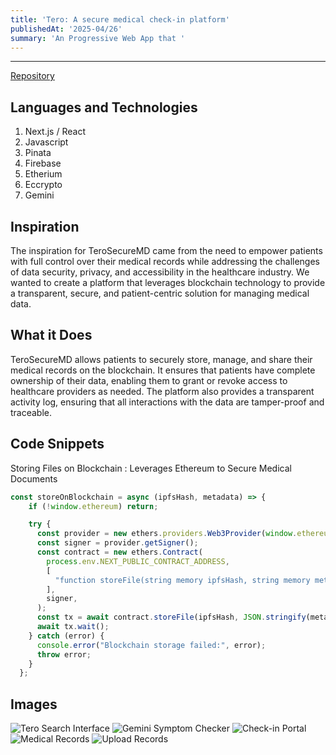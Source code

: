 ```yaml
---
title: 'Tero: A secure medical check-in platform'
publishedAt: '2025-04/26'
summary: 'An Progressive Web App that '
---
```

[Repository]:https://github.com/TheOfficialBarn/tero
---

[Repository]

## Languages and Technologies

1. Next.js / React
2. Javascript
3. Pinata
4. Firebase
5. Etherium
6. Eccrypto
7. Gemini

## Inspiration

The inspiration for TeroSecureMD came from the need to empower patients with full control over their medical records while addressing the challenges of data security, privacy, and accessibility in the healthcare industry. We wanted to create a platform that leverages blockchain technology to provide a transparent, secure, and patient-centric solution for managing medical data.

## What it Does

TeroSecureMD allows patients to securely store, manage, and share their medical records on the blockchain. It ensures that patients have complete ownership of their data, enabling them to grant or revoke access to healthcare providers as needed. The platform also provides a transparent activity log, ensuring that all interactions with the data are tamper-proof and traceable.

## Code Snippets

Storing Files on Blockchain
    : Leverages Ethereum to Secure Medical Documents
```Javascript
const storeOnBlockchain = async (ipfsHash, metadata) => {
    if (!window.ethereum) return;

    try {
      const provider = new ethers.providers.Web3Provider(window.ethereum);
      const signer = provider.getSigner();
      const contract = new ethers.Contract(
        process.env.NEXT_PUBLIC_CONTRACT_ADDRESS,
        [
          "function storeFile(string memory ipfsHash, string memory metadata) public",
        ],
        signer,
      );
      const tx = await contract.storeFile(ipfsHash, JSON.stringify(metadata));
      await tx.wait();
    } catch (error) {
      console.error("Blockchain storage failed:", error);
      throw error;
    }
  };
```

## Images

![Tero Search Interface](https://d112y698adiu2z.cloudfront.net/photos/production/software_photos/003/357/562/datas/original.png "Home")
![Gemini Symptom Checker](https://d112y698adiu2z.cloudfront.net/photos/production/software_photos/003/357/560/datas/original.png "AI Chatbot")
![Check-in Portal](https://d112y698adiu2z.cloudfront.net/photos/production/software_photos/003/357/663/datas/original.png "Check-in portal")
![Medical Records](https://d112y698adiu2z.cloudfront.net/photos/production/software_photos/003/357/558/datas/original.png "Records")
![Upload Records](https://d112y698adiu2z.cloudfront.net/photos/production/software_photos/003/357/561/datas/original.png "Upload")
